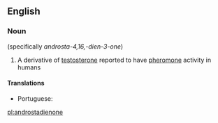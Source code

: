 ==English==

===Noun===
{{wikipedia}}
{{en-noun|-}} (specifically ''androsta-4,16,-dien-3-one'')

# {{lb|en|biochemistry}} A derivative of [[testosterone]] reported to have [[pheromone]] activity in humans

====Translations====
{{trans-top|a derivative of testosterone}}
* Portuguese: {{t|pt|androstadienona|f}}
{{trans-mid}}
{{trans-bottom}}

[[pl:androstadienone]]